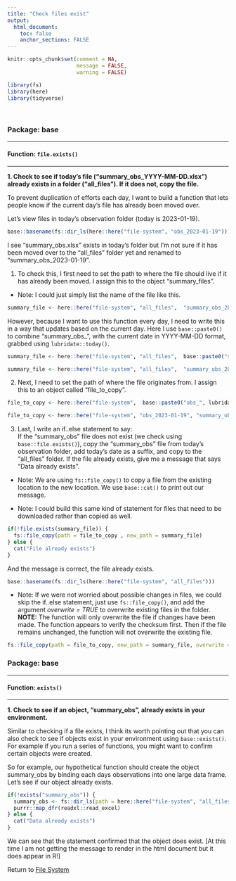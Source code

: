 ```yaml
---
title: "Check files exist"
output: 
  html_document:
    toc: false
    anchor_sections: FALSE
---
```


```r
knitr::opts_chunk$set(comment = NA,
                      message = FALSE,
                      warning = FALSE)

library(fs)
library(here)
library(tidyverse)
```

<br>

### Package: base

---

#### Function: `file.exists()`

---

**1\. Check to see if today's file ("summary_obs_YYYY-MM-DD.xlsx") already exists in a folder ("all_files"). If it does not, copy the file.**

To prevent duplication of efforts each day, I want to build a function that lets people know if the current day's file has already been moved over.

Let's view files in today's observation folder (today is 2023-01-19). 

```r

base::basename(fs::dir_ls(here::here("file-system", "obs_2023-01-19")))

```

I see "summary_obs.xlsx" exists in today's folder but I'm not sure if it has been moved over to the "all_files" folder yet and renamed to "summary_obs_2023-01-19".

(01) To check this, I first need to set the path to where the file should live if it has already been moved. I assign this to the object "summary_files". 

* Note: I could just simply list the name of the file like this.

```r

summary_file <- here::here("file-system", "all_files",  "summary_obs_2023-01-19.xlsx"))


```

However, because I want to use this function every day, I need to write this in a way that updates based on the current day. Here I use `base::paste0()` to combine "summary_obs_", with the current date in YYYY-MM-DD format, grabbed using `lubridate::today()`.

```r

summary_file <- here::here("file-system", "all_files",  base::paste0("summary_obs_", lubridate::today(), ".xlsx"))

```

```r

summary_file <- here::here("file-system", "all_files",  "summary_obs_2023-01-19.xlsx")


```

(02) Next, I need to set the path of where the file originates from. I assign this to an object called "file_to_copy".

```r

file_to_copy <- here::here("file-system",  base::paste0("obs_", lubridate::today()), "summary_obs.xlsx")

```

```r

file_to_copy <- here::here("file-system", "obs_2023-01-19", "summary_obs.xlsx")

```

(03) Last, I write an if..else statement to say:  
If the "summary_obs" file does not exist (we check using `base::file.exists()`), copy the "summary_obs" file from today's observation folder, add today's date as a suffix, and copy to the "all_files" folder. If the file already exists, give me a message that says "Data already exists".

* Note: We are using `fs::file_copy()` to copy a file from the existing location to the new location. We use `base::cat()` to print out our message.

* Note: I could build this same kind of statement for files that need to be downloaded rather than copied as well.

```r

if(!file.exists(summary_file)) {
  fs::file_copy(path = file_to_copy , new_path = summary_file)
} else {
  cat("File already exists")
}

```

And the message is correct, the file already exists.

```r

base::basename(fs::dir_ls(here::here("file-system", "all_files")))

```

* Note: If we were not worried about possible changes in files, we could skip the if..else statement, just use `fs::file_copy()`, and add the argument *overwrite = TRUE* to overwrite existing files in the folder. **NOTE:** The function will only overwrite the file if changes have been made. The function appears to verify the checksum first. Then if the file remains unchanged, the function will not overwrite the existing file.

```r

fs::file_copy(path = file_to_copy, new_path = summary_file, overwrite = TRUE)

```


### Package: base

---

#### Function: `exists()`

---

**1\. Check to see if an object, "summary_obs", already exists in your environment.**

Similar to checking if a file exists, I think its worth pointing out that you can also check to see if objects exist in your environment using `base::exists()`. For example if you run a series of functions, you might want to confirm certain objects were created.

So for example, our hypothetical function should create the object summary_obs by binding each days observations into one large data frame. Let's see if our object already exists.

```r

if(!exists("summary_obs")) {
  summary_obs <- fs::dir_ls(path = here::here("file-system", "all_files"), glob ="*.xlsx") %>%
  purrr::map_dfr(readxl::read_excel)
} else {
  cat("Data already exists")
}

```

We can see that the statement confirmed that the object does exist. [At this time I am not getting the message to render in the html document but it does appear in R!]

Return to [File System](https://github.com/Cghlewis/data-wrangling-functions/wiki/File System)
